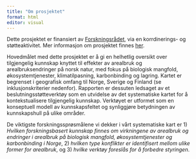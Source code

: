 ```yaml
---
title: "Om prosjektet"
format: html
editor: visual
---
```


Dette prosjektet er finansiert av [Forskningsrådet](https://www.forskningsradet.no), via en korrdinerings- og støtteaktivitet. Mer informasjon om prosjektet finnes [her](https://prosjektbanken.forskningsradet.no/project/FORISS/338270?Kilde=FORISS&distribution=Ar&chart=bar&calcType=projects&Sprak=no&sortBy=score&sortOrder=desc&resultCount=30&offset=0&Fritekst=arealbruk).

Hovedmålet med dette prosjektet er å gi en helhetlig oversikt over tilgjengelig kunnskap knyttet til effekter av arealbruk og arealbruksendringer på norsk natur, med fokus på biologisk mangfold, økosystemtjenester, klimatilpasning, karbonbinding og lagring. Kartet er begrenset i geografisk omfang til Norge, Sverige og Finland (se inklusjonskriterier nedenfor). Rapporten er dessuten ledsaget av et beslutningsstøtteverktøy som en utvidelse av det systematiske kartet for å kontekstualisere tilgjengelig kunnskap. Verktøyet er utformet som en konseptuell modell av kunnskapsfeltet og synliggjøre betydningen av kunnskapshull på ulike områder.

De viktigste forskningssprøsmålene vi dekker i vårt systematiske kart er 1) *Hvilken forskningsbasert kunnskap finnes om virkningene av arealbruk og endringer i arealbruk på biologisk mangfold, økosystemtjenester og karbonbinding i Norge*, 2) *hvilken type konflikter er identifisert mellom ulike former for arealbruk*, og 3) *hvilke verktøy foreslås for å forbedre styringen*.
